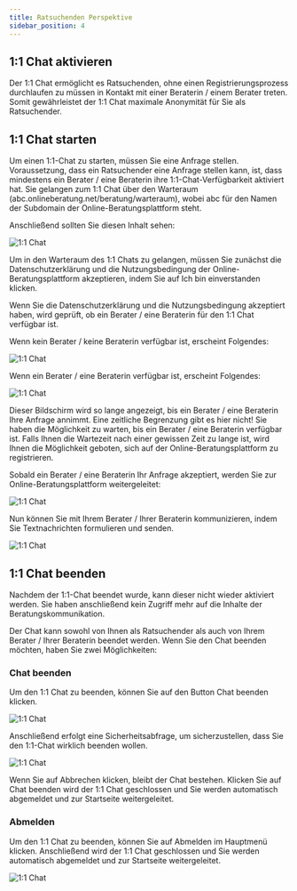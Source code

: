 ```yaml
---
title: Ratsuchenden Perspektive
sidebar_position: 4
---
```



## 1:1 Chat aktivieren

Der 1:1 Chat ermöglicht es Ratsuchenden, ohne einen Registrierungsprozess durchlaufen zu müssen in Kontakt mit einer Beraterin / einem Berater treten. Somit gewährleistet der 1:1 Chat maximale Anonymität für Sie als Ratsuchender.

## 1:1 Chat starten

Um einen 1:1-Chat zu starten, müssen Sie eine Anfrage stellen. Voraussetzung, dass ein Ratsuchender eine Anfrage stellen kann, ist, dass mindestens ein Berater / eine Beraterin ihre 1:1-Chat-Verfügbarkeit aktiviert hat.
Sie gelangen zum 1:1 Chat über den Warteraum <Bold>(abc.onlineberatung.net/beratung/warteraum)</Bold>, wobei abc für den Namen der Subdomain der Online-Beratungsplattform steht.

Anschließend sollten Sie diesen Inhalt sehen:

![1:1 Chat](../../../static/img/images-onlineberatung/06_LiveChat/10_Screenshot.png)

Um in den Warteraum des 1:1 Chats zu gelangen, müssen Sie zunächst die Datenschutzerklärung und die Nutzungsbedingung der Online-Beratungsplattform akzeptieren, indem Sie auf <UIElement>Ich bin einverstanden</UIElement> klicken.

Wenn Sie die Datenschutzerklärung und die Nutzungsbedingung akzeptiert haben, wird geprüft, ob ein Berater / eine Beraterin für den 1:1 Chat verfügbar ist.

Wenn kein Berater / keine Beraterin verfügbar ist, erscheint Folgendes:

![1:1 Chat](../../../static/img/images-onlineberatung/06_LiveChat/11_Screenshot.png)

Wenn ein Berater / eine Beraterin verfügbar ist, erscheint Folgendes:

![1:1 Chat](../../../static/img/images-onlineberatung/06_LiveChat/12_Screenshot.png)

Dieser Bildschirm wird so lange angezeigt, bis ein Berater / eine Beraterin Ihre Anfrage annimmt. Eine zeitliche Begrenzung gibt es hier nicht! Sie haben die Möglichkeit zu warten, bis ein Berater / eine Beraterin verfügbar ist. Falls Ihnen die Wartezeit nach einer gewissen Zeit zu lange ist, wird Ihnen die Möglichkeit geboten, sich auf der Online-Beratungsplattform zu registrieren.

Sobald ein Berater / eine Beraterin Ihr Anfrage akzeptiert, werden Sie zur Online-Beratungsplattform weitergeleitet:

![1:1 Chat](../../../static/img/images-onlineberatung/06_LiveChat/13_Screenshot.png)

Nun können Sie mit Ihrem Berater / Ihrer Beraterin kommunizieren, indem Sie Textnachrichten formulieren und senden.

![1:1 Chat](../../../static/img/images-onlineberatung/06_LiveChat/14_Screenshot.png)

## 1:1 Chat beenden

<PrimaryNote>
  Nachdem der 1:1-Chat beendet wurde, kann dieser nicht wieder aktiviert werden.
  Sie haben anschließend kein Zugriff mehr auf die Inhalte der
  Beratungskommunikation.
</PrimaryNote>

Der Chat kann sowohl von Ihnen als Ratsuchender als auch von Ihrem Berater / Ihrer Beraterin beendet werden. Wenn Sie den Chat beenden möchten, haben Sie zwei Möglichkeiten:

### Chat beenden

Um den 1:1 Chat zu beenden, können Sie auf den Button <UIElement>Chat beenden</UIElement> klicken.

![1:1 Chat](../../../static/img/images-onlineberatung/06_LiveChat/15_Screenshot.png)

Anschließend erfolgt eine Sicherheitsabfrage, um sicherzustellen, dass Sie den 1:1-Chat wirklich beenden wollen.

![1:1 Chat](../../../static/img/images-onlineberatung/06_LiveChat/16_Screenshot.png)

Wenn Sie auf <UIElement>Abbrechen</UIElement> klicken, bleibt der Chat bestehen. Klicken Sie auf <UIElement>Chat beenden</UIElement> wird der 1:1 Chat geschlossen und Sie werden automatisch abgemeldet und zur Startseite weitergeleitet.

### Abmelden

Um den 1:1 Chat zu beenden, können Sie auf <UIElement>Abmelden</UIElement> im Hauptmenü klicken. Anschließend wird der 1:1 Chat geschlossen und Sie werden automatisch abgemeldet und zur Startseite weitergeleitet.

![1:1 Chat](../../../static/img/images-onlineberatung/06_LiveChat/17_Screenshot.png)
